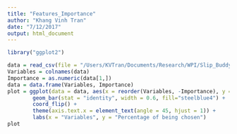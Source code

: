 ```yaml
---
title: "Features_Importance"
author: "Khang Vinh Tran"
date: "7/12/2017"
output: html_document
---
```


```r
library("ggplot2")
```


```r
data = read_csv(file = "/Users/KVTran/Documents/Research/WPI/Slip_Buddy/REU_2017/data/Predict/Features_Importance.csv")
Variables = colnames(data)
Importance = as.numeric(data[1,])
data = data.frame(Variables, Importance)
plot = ggplot(data = data, aes(x = reorder(Variables, -Importance), y = Importance)) +
        geom_bar(stat = "identity", width = 0.6, fill="steelblue4") + 
        coord_flip() + 
        theme(axis.text.x = element_text(angle = 45, hjust = 1)) +
        labs(x = "Variables", y = "Percentage of being chosen")
plot
```

